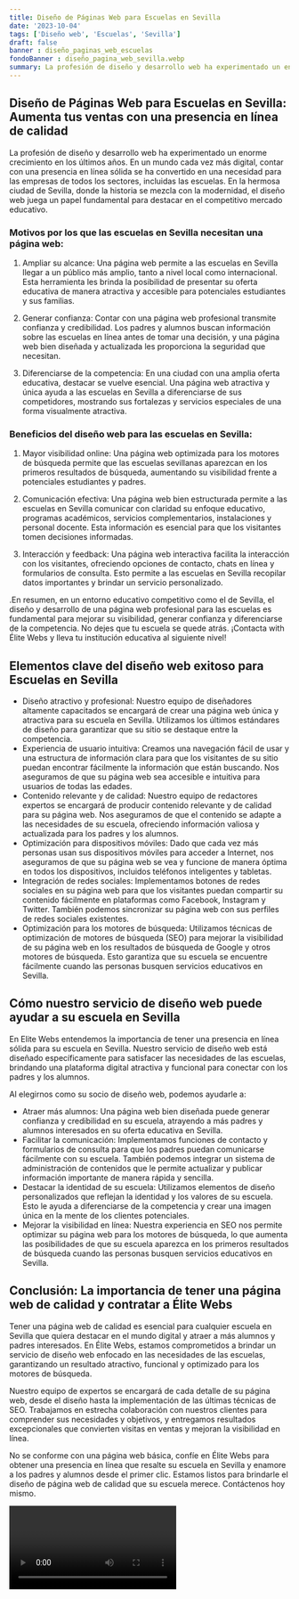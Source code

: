 ```yaml
---
title: Diseño de Páginas Web para Escuelas en Sevilla
date: '2023-10-04'
tags: ['Diseño web', 'Escuelas', 'Sevilla']
draft: false
banner : diseño_paginas_web_escuelas
fondoBanner : diseño_pagina_web_sevilla.webp
summary: La profesión de diseño y desarrollo web ha experimentado un enorme crecimiento en los últimos años. En un mundo cada vez más digital, contar con una presencia en línea sólida se ha convertido en una necesidad para las empresas de todos los sectores, incluidas las escuelas. En la hermosa ciudad de Sevilla, donde la historia se mezcla con la modernidad, el diseño web juega un papel fundamental para destacar en el competitivo mercado educativo.
---
```


## Diseño de Páginas Web para Escuelas en Sevilla: Aumenta tus ventas con una presencia en línea de calidad

La profesión de diseño y desarrollo web ha experimentado un enorme crecimiento en los últimos años. En un mundo cada vez más digital, contar con una presencia en línea sólida se ha convertido en una necesidad para las empresas de todos los sectores, incluidas las escuelas. En la hermosa ciudad de Sevilla, donde la historia se mezcla con la modernidad, el diseño web juega un papel fundamental para destacar en el competitivo mercado educativo.

### Motivos por los que las escuelas en Sevilla necesitan una página web:

1. Ampliar su alcance: Una página web permite a las escuelas en Sevilla llegar a un público más amplio, tanto a nivel local como internacional. Esta herramienta les brinda la posibilidad de presentar su oferta educativa de manera atractiva y accesible para potenciales estudiantes y sus familias.

2. Generar confianza: Contar con una página web profesional transmite confianza y credibilidad. Los padres y alumnos buscan información sobre las escuelas en línea antes de tomar una decisión, y una página web bien diseñada y actualizada les proporciona la seguridad que necesitan.

3. Diferenciarse de la competencia: En una ciudad con una amplia oferta educativa, destacar se vuelve esencial. Una página web atractiva y única ayuda a las escuelas en Sevilla a diferenciarse de sus competidores, mostrando sus fortalezas y servicios especiales de una forma visualmente atractiva.

### Beneficios del diseño web para las escuelas en Sevilla:

1. Mayor visibilidad online: Una página web optimizada para los motores de búsqueda permite que las escuelas sevillanas aparezcan en los primeros resultados de búsqueda, aumentando su visibilidad frente a potenciales estudiantes y padres.

2. Comunicación efectiva: Una página web bien estructurada permite a las escuelas en Sevilla comunicar con claridad su enfoque educativo, programas académicos, servicios complementarios, instalaciones y personal docente. Esta información es esencial para que los visitantes tomen decisiones informadas.

3. Interacción y feedback: Una página web interactiva facilita la interacción con los visitantes, ofreciendo opciones de contacto, chats en línea y formularios de consulta. Esto permite a las escuelas en Sevilla recopilar datos importantes y brindar un servicio personalizado.

.En resumen, en un entorno educativo competitivo como el de Sevilla, el diseño y desarrollo de una página web profesional para las escuelas es fundamental para mejorar su visibilidad, generar confianza y diferenciarse de la competencia. No dejes que tu escuela se quede atrás. ¡Contacta with Élite Webs y lleva tu institución educativa al siguiente nivel!

<GifSeo />

<Cta />

## Elementos clave del diseño web exitoso para Escuelas en Sevilla
- Diseño atractivo y profesional: Nuestro equipo de diseñadores altamente capacitados se encargará de crear una página web única y atractiva para su escuela en Sevilla. Utilizamos los últimos estándares de diseño para garantizar que su sitio se destaque entre la competencia.
- Experiencia de usuario intuitiva: Creamos una navegación fácil de usar y una estructura de información clara para que los visitantes de su sitio puedan encontrar fácilmente la información que están buscando. Nos aseguramos de que su página web sea accesible e intuitiva para usuarios de todas las edades.
- Contenido relevante y de calidad: Nuestro equipo de redactores expertos se encargará de producir contenido relevante y de calidad para su página web. Nos aseguramos de que el contenido se adapte a las necesidades de su escuela, ofreciendo información valiosa y actualizada para los padres y los alumnos.
- Optimización para dispositivos móviles: Dado que cada vez más personas usan sus dispositivos móviles para acceder a Internet, nos aseguramos de que su página web se vea y funcione de manera óptima en todos los dispositivos, incluidos teléfonos inteligentes y tabletas.
- Integración de redes sociales: Implementamos botones de redes sociales en su página web para que los visitantes puedan compartir su contenido fácilmente en plataformas como Facebook, Instagram y Twitter. También podemos sincronizar su página web con sus perfiles de redes sociales existentes.
- Optimización para los motores de búsqueda: Utilizamos técnicas de optimización de motores de búsqueda (SEO) para mejorar la visibilidad de su página web en los resultados de búsqueda de Google y otros motores de búsqueda. Esto garantiza que su escuela se encuentre fácilmente cuando las personas busquen servicios educativos en Sevilla.

## Cómo nuestro servicio de diseño web puede ayudar a su escuela en Sevilla
En Elite Webs entendemos la importancia de tener una presencia en línea sólida para su escuela en Sevilla. Nuestro servicio de diseño web está diseñado específicamente para satisfacer las necesidades de las escuelas, brindando una plataforma digital atractiva y funcional para conectar con los padres y los alumnos.

Al elegirnos como su socio de diseño web, podemos ayudarle a:
- Atraer más alumnos: Una página web bien diseñada puede generar confianza y credibilidad en su escuela, atrayendo a más padres y alumnos interesados en su oferta educativa en Sevilla.
- Facilitar la comunicación: Implementamos funciones de contacto y formularios de consulta para que los padres puedan comunicarse fácilmente con su escuela. También podemos integrar un sistema de administración de contenidos que le permite actualizar y publicar información importante de manera rápida y sencilla.
- Destacar la identidad de su escuela: Utilizamos elementos de diseño personalizados que reflejan la identidad y los valores de su escuela. Esto le ayuda a diferenciarse de la competencia y crear una imagen única en la mente de los clientes potenciales.
- Mejorar la visibilidad en línea: Nuestra experiencia en SEO nos permite optimizar su página web para los motores de búsqueda, lo que aumenta las posibilidades de que su escuela aparezca en los primeros resultados de búsqueda cuando las personas busquen servicios educativos en Sevilla.

## Conclusión: La importancia de tener una página web de calidad y contratar a Élite Webs
Tener una página web de calidad es esencial para cualquier escuela en Sevilla que quiera destacar en el mundo digital y atraer a más alumnos y padres interesados. En Élite Webs, estamos comprometidos a brindar un servicio de diseño web enfocado en las necesidades de las escuelas, garantizando un resultado atractivo, funcional y optimizado para los motores de búsqueda.

Nuestro equipo de expertos se encargará de cada detalle de su página web, desde el diseño hasta la implementación de las últimas técnicas de SEO. Trabajamos en estrecha colaboración con nuestros clientes para comprender sus necesidades y objetivos, y entregamos resultados excepcionales que convierten visitas en ventas y mejoran la visibilidad en línea.

No se conforme con una página web básica, confíe en Élite Webs para obtener una presencia en línea que resalte su escuela en Sevilla y enamore a los padres y alumnos desde el primer clic. Estamos listos para brindarle el diseño de página web de calidad que su escuela merece. Contáctenos hoy mismo.

<Video />

<CtaBot job='Escuelas' city='Sevilla'/>

<Gmaps query='Sevilla+españa+maps' />